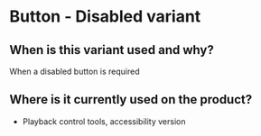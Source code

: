 # Button - Disabled variant

## When is this variant used and why?

When a disabled button is required

## Where is it currently used on the product?

- Playback control tools, accessibility version
